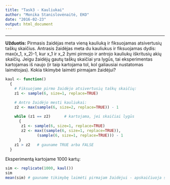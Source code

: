 ```yaml
---
title: "Task3 - Kauliukai"
author: "Monika Stanislovėnaitė, EKO"
date: "2016-02-23"
output: html_document
---
```

---

**Užduotis:**
Pirmasis žaidėjas meta vieną kauliuką ir fiksuojamas atsivertusių taškų skaičius. Antrasis žaidėjas meta du kauliukus ir fiksuojamas dydis: max(x_1, x_2)-1, kur x_1 ir x_2 žymi pirmojo ir antrojo kauliukų iškritusių akių skaičių. Jeigu žaidėjų gautų taškų skaičiai yra lygūs, tai eksperimentas kartojamas iš naujo (ir taip kartojama tol, kol galiausiai nustatomas laimėtojas). Kokia tikimybė laimėti pirmajam žaidėjui?

```r
kaul <- function()
  {
    # Fiksuojame pirmo žaidėjo atsivertusių taškų skaičių:
    z1 <- sample(6, size=1, replace=TRUE)

    # Antro žaidėjo mesti kauliukai:
    z2 <- max(sample(6, size=2, replace=TRUE)) - 1
    
    while (z1 == z2)      # kartojama, jei skaičiai lygūs
      {
       z1 <- sample(6, size=1, replace=TRUE)
       z2 <- max((sample(6, size=1, replace=TRUE)),
              (sample(6, size=1, replace=TRUE))) - 1
      }
    z1 > z2   # gauname TRUE arba FALSE
  }
```

Eksperimentą kartojame 1000 kartų:
```r
sim <- replicate(1000, kaul())
sim
mean(sim) # gauname tikimybę laimėti pirmajam žaidėjui - apskaičiuoja santykį.
```
